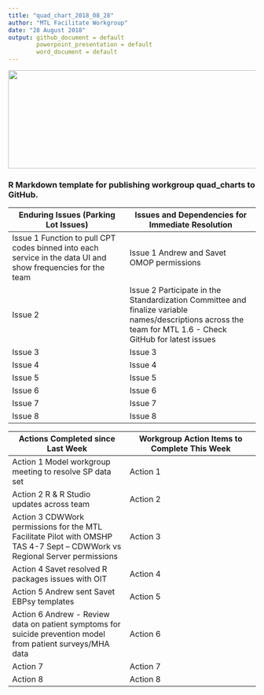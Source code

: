 ```yaml
---
title: "quad_chart_2018_08_28"
author: "MTL Facilitate Workgroup"
date: "28 August 2018"
output: github_document = default
        powerpoint_presentation = default
        word_document = default
---
```

<img src = "https://github.com/lzim/teampsd/blob/teampsd_style/teampsd_logo/team_psd_logo_sm.png"
     height = "200" width = "600">

### R Markdown template for publishing workgroup quad_charts to GitHub. 

Enduring Issues (Parking Lot Issues)           |        Issues and Dependencies for Immediate Resolution
------------------------- | ----------------------------
Issue 1 Function to pull CPT codes binned into each service in the data UI and show frequencies for the team |Issue 1 Andrew and Savet OMOP permissions
Issue 2                        |Issue 2 Participate in the Standardization Committee and finalize variable names/descriptions across the team for MTL 1.6 - Check GitHub for latest issues
Issue 3                        |Issue 3 
Issue 4                        |Issue 4
Issue 5                        |Issue 5   
Issue 6                        |Issue 6
Issue 7                        |Issue 7 
Issue 8                        |Issue 8

Actions Completed since Last Week    |      Workgroup Action Items to Complete This Week
------------------------- | ----------------------------
Action 1 Model workgroup meeting to resolve SP data set                       |Action 1 
Action 2 R & R Studio updates across team                       |Action 2
Action 3 CDWWork permissions for the MTL Facilitate Pilot with OMSHP TAS 4-7 Sept – CDWWork vs Regional Server permissions  |Action 3
Action 4 Savet resolved R packages issues with OIT |Action 4
Action 5 Andrew sent Savet EBPsy templates      |Action 5
Action 6 Andrew - Review data on patient symptoms for suicide prevention model from patient surveys/MHA data  |Action 6
Action 7                        |Action 7
Action 8                        |Action 8
